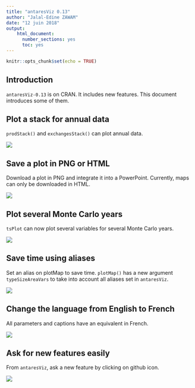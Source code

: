---
title: "antaresViz 0.13"
author: "Jalal-Edine ZAWAM"
date: "12 juin 2018"
output:
    html_document:
      number_sections: yes
      toc: yes
---

```{r setup, include=FALSE}
knitr::opts_chunk$set(echo = TRUE)
```

## Introduction

`antaresViz-0.13` is on CRAN. It includes new features. This document introduces some of them. 


## Plot a stack for annual data 

`prodStack()` and `exchangesStack()` can plot annual data. 

![](inst/dataViz/annualData2.gif)

## Save a plot in PNG or HTML

Download a plot in PNG and integrate it into a PowerPoint. Currently, maps can only be downloaded in HTML. 

![](inst/dataViz/saveAsPng2.gif)

## Plot several Monte Carlo years 

`tsPlot` can now plot several variables for several Monte Carlo years. 

![](inst/dataViz/tsMcSeveral.gif)

## Save time using aliases 

Set an alias on plotMap to save time. `plotMap()` has a new argument `typeSizeAreaVars` to take into account all aliases set in `antaresViz`. 

![](inst/dataViz/setAliasMap2.gif)

## Change the language from English to French

All parameters and captions have an equivalent in French. 

![](inst/dataViz/changeTheLanguage2.gif)

## Ask for new features easily 

From `antaresViz`, ask a new feature by clicking on github icon.  

![](inst/dataViz/askANewFeature2.gif)
